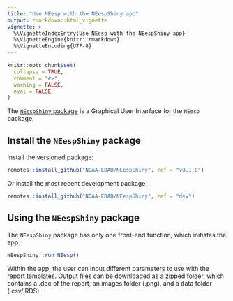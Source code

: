 ```yaml
---
title: "Use NEesp with the NEespShiny app"
output: rmarkdown::html_vignette
vignette: >
  %\VignetteIndexEntry{Use NEesp with the NEespShiny app}
  %\VignetteEngine{knitr::rmarkdown}
  %\VignetteEncoding{UTF-8}
---
```


```r
knitr::opts_chunk$set(
  collapse = TRUE,
  comment = "#>",
  warning = FALSE,
  eval = FALSE
)
```

The [`NEespShiny` package](https://github.com/NOAA-EDAB/NEespShiny) is a Graphical User Interface for the `NEesp` package. 

## Install the `NEespShiny` package

Install the versioned package:
```r
remotes::install_github("NOAA-EDAB/NEespShiny", ref = "v0.1.0")
```

Or install the most recent development package:
```r
remotes::install_github("NOAA-EDAB/NEespShiny", ref = "dev")
```

## Using the `NEespShiny` package

The `NEespShiny` package has only one front-end function, which initiates the app.
```r
NEespShiny::run_NEesp()
```

Within the app, the user can input different parameters to use with the report templates. Output files can be downloaded as a zipped folder, which contains a .doc of the report, an images folder (.png), and a data folder (.csv/.RDS).